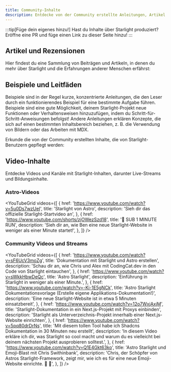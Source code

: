 ```yaml
---
title: Community-Inhalte
description: Entdecke von der Community erstellte Anleitungen, Artikel und Videos, die dir helfen, Starlight zu erlernen und zu bauen!
---
```


:::tip[Füge dein eigenes hinzu!]
Hast du Inhalte über Starlight produziert?
Eröffne eine PR und füge einen Link zu dieser Seite hinzu!
:::


## Artikel und Rezensionen

Hier findest du eine Sammlung von Beiträgen und Artikeln, in denen du mehr über Starlight und die Erfahrungen anderer Menschen erfährst:

<CardGrid>
	<LinkCard
		href="https://devm.io/open-source/starlight-astro"
		title="Statische Website-Erstellung mit Starlight"
		description="“Bei der Entwicklung von Komponenten ist keine Idee zu groß oder zu klein“ - ein Interview mit Chris Swithinbank, Starlight Leiter"
	/>
	<LinkCard
		href="https://frontendatscale.com/blog/hybrid-frontend-architecture/"
		title="Hybride Frontend-Architektur mit Astro und Starlight"
		description="Maxi Ferreira und Ben Holmes bauen eine Dokumentationswebsite mit Starlight, TinaCMS und einem interaktiven API Playground mit Authentifizierung."
	/>
	<LinkCard
		href="https://www.olets.dev/posts/comparing-docs-site-builders-vuepress-vs-starlight/"
		title="Vergleich von Dokumentations&shy;websites-Frameworks: VuePress vs. Starlight"
		description="Wie schneiden diese beiden Frameworks ab?"
	/>
	<LinkCard
		href="https://astro.build/case-studies/wp-engine/"
		title="Fallstudie: Senkung der Entwicklungskosten"
		description="Wie WP Engine mit Astro's Starlight die Entwicklungskosten um über 50% senken konnte."
	/>
	<LinkCard
		href="https://maciekpalmowski.dev/blog/building-a-documentation-site-using-astro-starlight/"
		title="Aufbau einer Dokumentationswebsite mit Astro Starlight"
		description="Maciek Palmowski beschreibt, wie Patchstack seine Dokumentation zu Starlight migriert hat"
	/>
	<LinkCard
		href="https://blog.cloudflare.com/open-source-all-the-way-down-upgrading-our-developer-documentation/"
		title="Open Source von Anfang bis Ende"
		description="Wie Cloudflare Starlight benutzt hat, um seine Entwickler&shy;dokumentation zu verbessern."
	/>
	<LinkCard
		href="https://starlight-changelog.netlify.app/"
		title="Starlight Changelog"
		description="Sieh dir alle Veröffentlichungen des @astrojs/starlight-Pakets auf einer einzigen schönen Website an."
	/>
</CardGrid>

## Beispiele und Leitfäden

Beispiele sind in der Regel kurze, konzentrierte Anleitungen, die den Leser durch ein funktionierendes Beispiel für eine bestimmte Aufgabe führen. Beispiele sind eine gute Möglichkeit, deinem Starlight-Projekt neue Funktionen oder Verhaltensweisen hinzuzufügen, indem du Schritt-für-Schritt-Anweisungen befolgst! Andere Anleitungen erklären Konzepte, die sich auf einen bestimmten Inhaltsbereich beziehen, z.&nbsp;B. die Verwendung von Bildern oder das Arbeiten mit MDX.

Erkunde die von der Community erstellten Inhalte, die von Starlight-Benutzern gepflegt werden:

<CardGrid>
	<LinkCard
		href="https://www.webpro.nl/scraps/versioned-docs-with-starlight-and-vercel"
		title="Versionierte Dokumentation mit Starlight & Vercel"
		description="Ein Leitfaden für die Implementierung separater Versionen der Dokumentation für jede Hauptversion eines Projekts"
	/>
	<LinkCard
		href="https://hideoo.dev/notes/starlight-heading-links"
		title="Links zu Starlight Überschriften hinzufügen"
		description="Eine Anleitung zur Verwendung eines Rehype-Plugins, um Links zu bestimmten Abschnitten deiner Dokumentation zu teilen"
	/>
	<LinkCard
		href="https://blog.otterlord.dev/posts/starlight-sponsors/"
		title="Füge Sponsoren zu deiner Starlight-Website hinzu"
		description="Eine Anleitung zur Implementierung einer benutzerdefinierten Sponsorenkomponente in deiner Dokumentations-Seitenleiste"
	/>
	<LinkCard
		href="https://hideoo.dev/notes/starlight-og-images"
		title="Open Graph Bilder zu Starlight hinzufügen"
		description="Ein Leitfaden zur Erstellung von sozialen Bildern und den entsprechenden Meta-Tags für deine Website"
	/>
	<LinkCard
		href="https://hideoo.dev/notes/starlight-third-party-icon-sets"
		title="Symbol-Sets von Drittanbietern in Starlight verwenden"
		description="Eine Anleitung zur Verwendung von unplugin-icons, um die Auswahl an verfügbaren Symbolen für Starlight zu erweitern"
	/>
	<LinkCard
		href="https://hideoo.dev/notes/starlight-custom-html-head"
		title="Bearbeite den HTML-Kopf von Starlight-Websites"
		description="Lerne, wie du gängige Kopfinhalte wie Webanalysen, Schriftarten und Skripte hinzufügen kannst"
	/>
	<LinkCard
		href="https://dev.to/mrrobot/publishing-documentation-with-astro-starlight-691"
		title="Dokumentation mit Astro Starlight veröffentlichen"
		description="Erste Schritte mit der Starlight-Dokumentation"
	/>
	<LinkCard
		href="https://events-3bg.pages.dev/jotter/starlight/guide/"
		title="Aktiviere Ansichtsübergänge"
		description="Hol dir das SPA-ähnliche Aussehen und Gefühl mit der Unterstützung der Ansichtsübergänge aus dem Bag of Tricks"
	/>
	<LinkCard
		href="https://jamcomments.com/posts/structured-data-with-starlight"
		title="Hinzufügen von strukturierten Daten zu Starlight-Websites"
		description="Lerne, wie du dynamische JSON-LD strukturierte Daten für deine Dokumentations&shy;websites erstellst."
	/>
	<LinkCard
		href="https://starlight-examples.netlify.app/"
		title="Starlight Beispiele"
		description="Eine Sammlung von StackBlitz-Einbettungen, die zeigen, wie man in Starlight-Dokumentations&shy;websites praktische Dinge tun kann."
	/>
	<LinkCard
		href="https://hideoo.dev/notebooks/starlight-plugins-by-example"
		title="Starlight-Plugins anhand von Beispielen"
		description="Eine Sammlung von Notizen und Beispielen zu Starlight-Plugins und gängigen Mustern, die zum Erstellen dieser Plugins verwendet werden."
	/>
</CardGrid>

## Video-Inhalte

Entdecke Videos und Kanäle mit Starlight-Inhalten, darunter Live-Streams und Bildungsinhalte.


### Astro-Videos

<YouTubeGrid
	videos={[
		{
			href: 'https://www.youtube.com/watch?v=5u0Ds7wzUeI',
			title: 'Starlight von Astro',
			description: 'Sieh dir das offizielle Starlight-Startvideo an',
		},
		{
			href: 'https://www.youtube.com/shorts/zjOWezSzd18',
			title: '🌟 SUB 1 MINUTE RUN',
			description:
				'Sieh dir an, wie Ben eine neue Starlight-Website in weniger als einer Minute startet!',
		},
	]}
/>

### Community Videos und Streams

<YouTubeGrid
	videos={[
		{
			href: 'https://www.youtube.com/watch?v=sF6UcV3moZg',
			title: 'Dokumentation mit Starlight und Astro erstellen',
			description:
				'Schau dir an, wie Chris und Alex mit CodingCat.dev in den Code von Starlight eintauchen',
		},
		{
			href: 'https://www.youtube.com/watch?v=sWkkHbwDeQc',
			title: 'Astro Starlight',
			description: 'Einführung in Starlight in weniger als einer Minute.',
		},
		{
			href: 'https://www.youtube.com/watch?v=-Ki-1E5gNCk',
			title:
				'Astro Starlight Dokumentations&shy;vorlage (Erstelle eigene Applikations-Dokumentation!)',
			description:
				'Eine neue Starlight-Website ist in etwa 5 Minuten einsatzbereit',
		},
		{
			href: 'https://www.youtube.com/watch?v=12o7WxjAxjM',
			title:
				'Starlight-Dokumentation in ein Next.js-Projekt mit Proxys einbinden',
			description:
				'Starlight als Unterverzeichnis-Projekt innerhalb einer Next.js-Website einrichten',
		},
		{
			href: 'https://www.youtube.com/watch?v=5pq80drDrNs',
			title:
				'Mit diesem tollen Tool habe ich Shadcns Dokumentation in 30 Minuten neu erstellt',
			description:
				'In diesem Video erkläre ich dir, was Starlight so cool macht und warum du es vielleicht bei deinem nächsten Projekt ausprobieren solltest.',
		},
		{
			href: 'https://www.youtube.com/watch?v=Q1E4Gkt63ko',
			title: 'Astro Starlight und Emoji-Blast mit Chris Swithinbank',
			description:
				'Chris, der Schöpfer von Astros Starlight-Framework, zeigt mir, wie ich es für eine neue Emoji-Website einrichte. 🌟 🎇',
		},
	]}
/>
